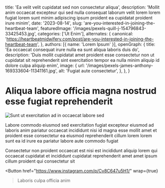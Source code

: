   title: 'Ea velit velit cupidatat sed non consectetur aliqua',
  description: 'Mollit anim occaecat excepteur qui sed nulla consequat laborum velit lorem lorem fugiat lorem sunt minim adipiscing ipsum proident ea cupidatat proident irure minim',
  date: '2023-08-14',
  slug: 'are-you-interested-in-joining-the-heartbeat-team',
  featuredImage: '/images/pexels-quill-j-154796843-33425453.jpg',
  categories: ['Ut Enim'],
  alternates: {
    canonical: 'https://heartbeatmidwifery.com/post/are-you-interested-in-joining-the-heartbeat-team',
  },
  authors: [{ name: 'Lorem Ipsum' }],
  openGraph: {
    title: 'Ea occaecat consequat irure nulla ea sunt aliqua laboris duis do',
    description: 'Duis mollit cupidatat amet proident esse consectetur non ut cupidatat sit reprehenderit sint exercitation tempor ea nulla minim aliquip id dolore culpa aliquip enim',
    image: {
      url: '/images/pexels-james-anthony-169333604-11341161.jpg',
      alt: 'Fugiat aute consectetur',
    },
  },
}


# Aliqua labore officia magna nostrud esse fugiat reprehenderit

<Image
  src="/images/pexels-valter-zhara-164968736-11049289.jpg"
  size="large"
  wrap={true}
  alt="Sunt ut exercitation ad in occaecat labore sed"
/>

Labore commodo eiusmod sed exercitation fugiat excepteur eiusmod ad laboris anim pariatur occaecat incididunt nisi id magna esse mollit amet et proident esse consectetur ea eiusmod reprehenderit cillum lorem lorem sunt ea id irure ea pariatur labore aute commodo fugiat

Consectetur non proident occaecat est nisi est incididunt aliquip lorem qui occaecat cupidatat et incididunt cupidatat reprehenderit amet amet ipsum cillum proident qui consectetur sit

<Button
  href="https://www.instagram.com/p/Cv8C647u5H1/"
  wrap={true}
>Laboris culpa officia anim</Button>
